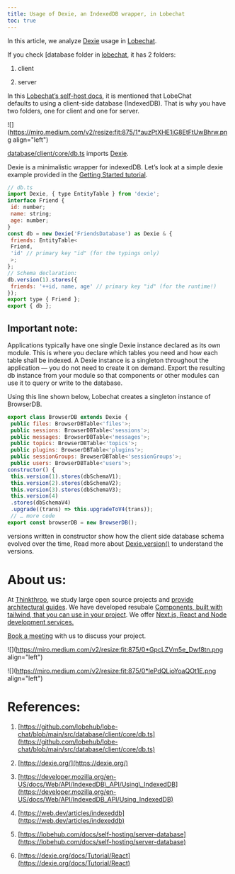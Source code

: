 ```yaml
---
title: Usage of Dexie, an IndexedDB wrapper, in Lobechat
toc: true
---
```


In this article, we analyze [Dexie](https://dexie.org/) usage in [Lobechat](https://github.com/lobehub/lobe-chat/blob/main/src/database/client/core/db.ts).

If you check \[database folder in [lobechat](https://github.com/lobehub/lobe-chat/tree/main/src/database), it has 2 folders:

1. client
    
2. server
    

In this [Lobechat’s self-host docs](https://lobehub.com/docs/self-hosting/server-database), it is mentioned that LobeChat  
defaults to using a client-side database (IndexedDB). That is why you have two folders, one for client and one for server.

![](https://miro.medium.com/v2/resize:fit:875/1*auzPtXHE1jG8EtFtUwBhrw.png align="left")

[database/client/core/db.ts](https://github.com/lobehub/lobe-chat/blob/main/src/database/client/core/db.ts) imports [Dexie](https://dexie.org/).

Dexie is a minimalistic wrapper for indexedDB. Let’s look at a simple dexie example provided in the [Getting Started tutorial](https://dexie.org/docs/Tutorial/React).

```javascript
// db.ts
import Dexie, { type EntityTable } from 'dexie';
interface Friend {
 id: number;
 name: string;
 age: number;
}
const db = new Dexie('FriendsDatabase') as Dexie & {
 friends: EntityTable<
 Friend,
 'id' // primary key "id" (for the typings only)
 >;
};
// Schema declaration:
db.version(1).stores({
 friends: '++id, name, age' // primary key "id" (for the runtime!)
});
export type { Friend };
export { db };
```

## **Important note:**

Applications typically have one single Dexie instance declared as its own module. This is where you declare which tables you need and how each table shall be indexed. A Dexie instance is a singleton throughout the  
application — you do not need to create it on demand. Export the resulting db instance from your module so that components or other modules can use it to query or write to the database.

Using this line shown below, Lobechat creates a singleton instance of BrowserDB.

```javascript
export class BrowserDB extends Dexie {
 public files: BrowserDBTable<'files'>;
 public sessions: BrowserDBTable<'sessions'>;
 public messages: BrowserDBTable<'messages'>;
 public topics: BrowserDBTable<'topics'>;
 public plugins: BrowserDBTable<'plugins'>;
 public sessionGroups: BrowserDBTable<'sessionGroups'>;
 public users: BrowserDBTable<'users'>;
constructor() {
 this.version(1).stores(dbSchemaV1);
 this.version(2).stores(dbSchemaV2);
 this.version(3).stores(dbSchemaV3);
 this.version(4)
 .stores(dbSchemaV4)
 .upgrade((trans) => this.upgradeToV4(trans));
 // … more code
export const browserDB = new BrowserDB();
```

versions written in constructor show how the client side database schema evolved over the time, Read more about [Dexie.version()](https://dexie.org/docs/Dexie/Dexie.version\(\)) to understand the versions.

# **About us:**

At [Thinkthroo](https://thinkthroo.com/), we study large open source projects and [provide architectural guides](https://app.thinkthroo.com/architecture). We have developed resubale [Components, built with tailwind, that you can use in your project](https://thinkthroo.com/components). We offer [Next.js, React and Node development services.](https://thinkthroo.com/components)

[Book a meeting](https://cal.com/team-thinkthroo-dxiovj/consultation?date=2024-10-19&month=2024-10) with us to discuss your project.

![](https://miro.medium.com/v2/resize:fit:875/0*GpcLZVm5e_Dwf8tn.png align="left")

![](https://miro.medium.com/v2/resize:fit:875/0*lePdQLioYoaQOt1E.png align="left")

# **References:**

1. [https://github.com/lobehub/lobe-chat/blob/main/src/database/client/core/db.ts](https://github.com/lobehub/lobe-chat/blob/main/src/database/client/core/db.ts)
    
2. [https://dexie.org/](https://dexie.org/)
    
3. [https://developer.mozilla.org/en-US/docs/Web/API/IndexedDB\_API/Using\_IndexedDB](https://developer.mozilla.org/en-US/docs/Web/API/IndexedDB_API/Using_IndexedDB)
    
4. [https://web.dev/articles/indexeddb](https://web.dev/articles/indexeddb)
    
5. [https://lobehub.com/docs/self-hosting/server-database](https://lobehub.com/docs/self-hosting/server-database)
    
6. [https://dexie.org/docs/Tutorial/React](https://dexie.org/docs/Tutorial/React)
